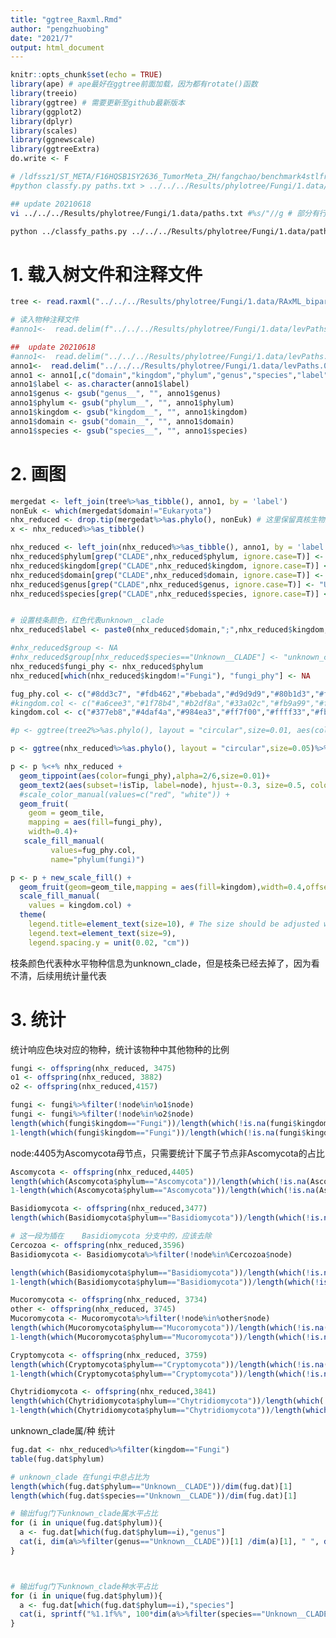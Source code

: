 ```yaml
---
title: "ggtree_Raxml.Rmd"
author: "pengzhuobing"
date: "2021/7"
output: html_document
---
```


```r
knitr::opts_chunk$set(echo = TRUE)
library(ape) # ape最好在ggtree前面加载，因为都有rotate()函数
library(treeio)
library(ggtree) # 需要更新至github最新版本
library(ggplot2)
library(dplyr)
library(scales)
library(ggnewscale)
library(ggtreeExtra)
do.write <- F
```


```bash

# /ldfssz1/ST_META/F16HQSB1SY2636_TumorMeta_ZH/fangchao/benchmark4stlfr/Assay/16.DEC20/SAM/SFR/KRAKEN/BEAD+/taxonomy/paths.txt 
#python classfy.py paths.txt > ../../../Results/phylotree/Fungi/1.data/levPaths.0.1.txt

## update 20210618
vi ../../../Results/phylotree/Fungi/1.data/paths.txt #%s/"//g # 部分有行”“，需要去掉

python ../classfy_paths.py ../../../Results/phylotree/Fungi/1.data/paths.txt fug > ../../../Results/phylotree/Fungi/1.data/levPaths.0.3.txt
```


# 1. 载入树文件和注释文件
```r
tree <- read.raxml("../../../Results/phylotree/Fungi/1.data/RAxML_bipartitionsBranchLabels.species.raxml")

# 读入物种注释文件
#anno1<-  read.delim(f"../../../Results/phylotree/Fungi/1.data/levPaths.0.2.txt", sep = "\t", comment.char = "", header = T)

##  update 20210618
#anno1<-  read.delim("../../../Results/phylotree/Fungi/1.data/levPaths.0.3.txt", sep = "\t", comment.char = "", header = T)
anno1<-  read.delim("../../../Results/phylotree/Fungi/1.data/levPaths.0.4.txt", sep = "\t", comment.char = "", header = T)
anno1 <- anno1[,c("domain","kingdom","phylum","genus","species","label")]
anno1$label <- as.character(anno1$label)
anno1$genus <- gsub("genus__", "", anno1$genus)
anno1$phylum <- gsub("phylum__", "", anno1$phylum)
anno1$kingdom <- gsub("kingdom__", "", anno1$kingdom)
anno1$domain <- gsub("domain__", "", anno1$domain)
anno1$species <- gsub("species__", "", anno1$species)
```


# 2. 画图
```r
mergedat <- left_join(tree%>%as_tibble(), anno1, by = 'label')
nonEuk <- which(mergedat$domain!="Eukaryota")
nhx_reduced <- drop.tip(mergedat%>%as.phylo(), nonEuk) # 这里保留真核生物数据
x <- nhx_reduced%>%as_tibble()

nhx_reduced <- left_join(nhx_reduced%>%as_tibble(), anno1, by = 'label')
nhx_reduced$phylum[grep("CLADE",nhx_reduced$phylum, ignore.case=T)] <- "Unknown__CLADE"
nhx_reduced$kingdom[grep("CLADE",nhx_reduced$kingdom, ignore.case=T)] <- "Unknown__CLADE"
nhx_reduced$domain[grep("CLADE",nhx_reduced$domain, ignore.case=T)] <- "Unknown__CLADE"
nhx_reduced$genus[grep("CLADE",nhx_reduced$genus, ignore.case=T)] <- "Unknown__CLADE"
nhx_reduced$species[grep("CLADE",nhx_reduced$species, ignore.case=T)] <- "Unknown__CLADE"


# 设置枝条颜色，红色代表unknown__clade
nhx_reduced$label <- paste0(nhx_reduced$domain,";",nhx_reduced$kingdom,";",nhx_reduced$phylum,";",nhx_reduced$genus,";",nhx_reduced$species)

#nhx_reduced$group <- NA
#nhx_reduced$group[nhx_reduced$species=="Unknown__CLADE"] <- "unknown_clade"
nhx_reduced$fungi_phy <- nhx_reduced$phylum
nhx_reduced[which(nhx_reduced$kingdom!="Fungi"), "fungi_phy"] <- NA
```


```r
fug_phy.col <- c("#8dd3c7", "#fdb462","#bebada","#d9d9d9","#80b1d3","#ffffb3","#b3de69","#e31a1c","#fccde5","white")
#kingdom.col <- c("#a6cee3","#1f78b4","#b2df8a","#33a02c","#fb9a99","#ffffb3","#fdbf6f","#ff7f00","#cab2d6","#e31a1c","white")
kingdom.col <- c("#377eb8","#4daf4a","#984ea3","#ff7f00","#ffff33","#fb8072","#f781bf","#a65628","#e31a1c","#a6cee3","white")

#p <- ggtree(tree2%>%as.phylo(), layout = "circular",size=0.01, aes(color=group))%>% ggtree::rotate(3476)%>% ggtree::rotate(3724)%>%ggtree::rotate(3725)%>%ggtree::rotate(4117)+geom_text2(aes(subset=!isTip, label=node), hjust=-0.3, size=0.5, color="black") + scale_color_manual(values=c("black", "red"))

p <- ggtree(nhx_reduced%>%as.phylo(), layout = "circular",size=0.05)%>% ggtree::rotate(3476)%>% ggtree::rotate(3724)%>%ggtree::rotate(3725)%>%ggtree::rotate(4117)%>%ggtree::rotate(3589)%>%ggtree::rotate(3590)

p <- p %<+% nhx_reduced + 
  geom_tippoint(aes(color=fungi_phy),alpha=2/6,size=0.01)+ 
  geom_text2(aes(subset=!isTip, label=node), hjust=-0.3, size=0.5, color="black") +
  #scale_color_manual(values=c("red", "white")) + 
  geom_fruit(
    geom = geom_tile, 
    mapping = aes(fill=fungi_phy),
    width=0.4)+
   scale_fill_manual(
         values=fug_phy.col,
         name="phylum(fungi)")

p <- p + new_scale_fill() + 
  geom_fruit(geom=geom_tile,mapping = aes(fill=kingdom),width=0.4,offset=0.25) +
  scale_fill_manual(
    values = kingdom.col) +
  theme(
    legend.title=element_text(size=10), # The size should be adjusted with the different devout.
    legend.text=element_text(size=9),
    legend.spacing.y = unit(0.02, "cm"))

```

枝条颜色代表种水平物种信息为unknown_clade，但是枝条已经去掉了，因为看不清，后续用统计量代表

# 3. 统计

统计响应色块对应的物种，统计该物种中其他物种的比例
```r
fungi <- offspring(nhx_reduced, 3475)
o1 <- offspring(nhx_reduced, 3882)
o2 <- offspring(nhx_reduced,4157)

fungi <- fungi%>%filter(!node%in%o1$node)
fungi <- fungi%>%filter(!node%in%o2$node)
length(which(fungi$kingdom=="Fungi"))/length(which(!is.na(fungi$kingdom)&fungi$kingdom!="Unknown__CLADE"))
1-length(which(fungi$kingdom=="Fungi"))/length(which(!is.na(fungi$kingdom)&fungi$kingdom!="Unknown__CLADE"))
```


node:4405为Ascomycota母节点，只需要统计下属子节点非Ascomycota的占比

```r
Ascomycota <- offspring(nhx_reduced,4405)
length(which(Ascomycota$phylum=="Ascomycota"))/length(which(!is.na(Ascomycota$phylum)&Ascomycota$kingdom!="Unknown__CLADE"))
1-length(which(Ascomycota$phylum=="Ascomycota"))/length(which(!is.na(Ascomycota$phylum)&Ascomycota$kingdom!="Unknown__CLADE"))
```


```r
Basidiomycota <- offspring(nhx_reduced,3477)
length(which(Basidiomycota$phylum=="Basidiomycota"))/length(which(!is.na(Basidiomycota$phylum)&Basidiomycota$kingdom!="Unknown__CLADE"))

# 这一段为插在	Basidiomycota 分支中的，应该去除
Cercozoa <- offspring(nhx_reduced,3596)
Basidiomycota <- Basidiomycota%>%filter(!node%in%Cercozoa$node)

length(which(Basidiomycota$phylum=="Basidiomycota"))/length(which(!is.na(Basidiomycota$phylum)&Basidiomycota$kingdom!="Unknown__CLADE"))
1-length(which(Basidiomycota$phylum=="Basidiomycota"))/length(which(!is.na(Basidiomycota$phylum)&Basidiomycota$kingdom!="Unknown__CLADE"))
```

```r
Mucoromycota <- offspring(nhx_reduced, 3734)
other <- offspring(nhx_reduced, 3745)
Mucoromycota <- Mucoromycota%>%filter(!node%in%other$node)
length(which(Mucoromycota$phylum=="Mucoromycota"))/length(which(!is.na(Mucoromycota$phylum)&Mucoromycota$kingdom!="Unknown__CLADE"))
1-length(which(Mucoromycota$phylum=="Mucoromycota"))/length(which(!is.na(Mucoromycota$phylum)&Mucoromycota$kingdom!="Unknown__CLADE"))

```

```r
Cryptomycota <- offspring(nhx_reduced, 3759)
length(which(Cryptomycota$phylum=="Cryptomycota"))/length(which(!is.na(Cryptomycota$phylum)&Cryptomycota$kingdom!="Unknown__CLADE"))
1-length(which(Cryptomycota$phylum=="Cryptomycota"))/length(which(!is.na(Cryptomycota$phylum)&Cryptomycota$kingdom!="Unknown__CLADE"))

```

```r
Chytridiomycota <- offspring(nhx_reduced,3841)
length(which(Chytridiomycota$phylum=="Chytridiomycota"))/length(which(!is.na(Chytridiomycota$phylum)&Chytridiomycota$kingdom!="Unknown__CLADE"))
1-length(which(Chytridiomycota$phylum=="Chytridiomycota"))/length(which(!is.na(Chytridiomycota$phylum)&Chytridiomycota$kingdom!="Unknown__CLADE"))
```

unknown_clade属/种 统计
```r
fug.dat <- nhx_reduced%>%filter(kingdom=="Fungi")
table(fug.dat$phylum)

# unknown_clade 在fungi中总占比为
length(which(fug.dat$phylum=="Unknown__CLADE"))/dim(fug.dat)[1]
length(which(fug.dat$species=="Unknown__CLADE"))/dim(fug.dat)[1]

# 输出fug门下unknown_clade属水平占比
for (i in unique(fug.dat$phylum)){
  a <- fug.dat[which(fug.dat$phylum==i),"genus"]
  cat(i, dim(a%>%filter(genus=="Unknown__CLADE"))[1] /dim(a)[1], " ", dim(a%>%filter(genus=="Unknown__CLADE"))[1],"/",dim(a)[1],"\n")
}



# 输出fug门下unknown_clade种水平占比
for (i in unique(fug.dat$phylum)){
  a <- fug.dat[which(fug.dat$phylum==i),"species"]
  cat(i, sprintf("%1.1f%%", 100*dim(a%>%filter(species=="Unknown__CLADE"))[1]/dim(a)[1]),"(", dim(a%>%filter(species=="Unknown__CLADE"))[1],"/",dim(a)[1],")\n")
}


```




